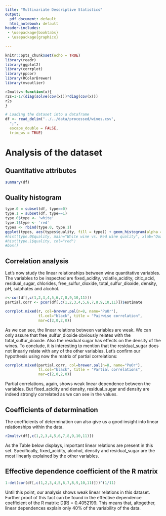 ```yaml
---
title: "Multivariate Descriptive Statistics"
output:
  pdf_document: default
  html_notebook: default
header-includes:
 - \usepackage{booktabs}
 - \usepackage{graphicx}
  
---
```


```r
knitr::opts_chunk$set(echo = TRUE)
library(readr)
library(ggplot2)
library(corrplot)
library(ppcor)
library(RColorBrewer)
library(mvoutlier)

r2multv<-function(x){
r2s=1-1/(diag(solve(cov(x)))*diag(cov(x)))
r2s
}
```

```r
# Loading the dataset into a dataframe
df <- read_delim("../../data/processed/wines.csv", 
  ";", 
  escape_double = FALSE, 
  trim_ws = TRUE)
```

# Analysis of the dataset
## Quantitative attributes

```r
summary(df)
```


\begin{table}[h]
\centering
\resizebox{\textwidth}{!}{%
\begin{tabular}{@{}|l|c|c|c|c|@{}}
\toprule
 & \textbf{min} & \textbf{max} & \textbf{mean} & \textbf{SD} \\ \midrule
\textbf{fixed\_acidity} & 3,800 & 15,900 & 7,215 & 1.296588 \\ \midrule
\textbf{volatile\_acidity} & 0,0800 & 1,5800 & 0,3396 & 0.164583 \\ \midrule
\textbf{citric\_acid} & 0,0 & 1,6600 & 0,3187 & 0.1452326 \\ \midrule
\textbf{residual\_sugar} & 0,600 & 65,800 & 5,444 & 4.758494 \\ \midrule
\textbf{chlorides} & 0,00900 & 0,61100 & 0,05602 & 0.03503299 \\ \midrule
\textbf{free\_sulfur\_dioxide} & 1,00 & 289,00 & 30,52 & 17.74849 \\ \midrule
\textbf{total\_sulfur\_dioxide} & 6,0 & 440,0 & 115,8 & 56.52657 \\ \midrule
\textbf{density} & 0,9871 & 1,0390 & 0,9947 & 0.002999095 \\ \midrule
\textbf{pH} & 2,720 & 4,010 & 3,219 & 0.1608116 \\ \midrule
\textbf{sulphates} & 0,2200 & 2,00 & 0,5313 & 0.148822 \\ \midrule
\textbf{alcohol} & 8,00 & 14,90 & 10,49 & 1.192768 \\ \bottomrule
\end{tabular}%
}
\caption{My caption}
\label{my-label}
\end{table}


## Quality histogram

```r
type.0 = subset(df, type==0)
type.1 = subset(df, type==1)
type.0$type <- 'white'
type.1$type <- 'red'
types <- rbind(type.0, type.1)
ggplot(types, aes(types$quality, fill = type)) + geom_histogram(alpha = 0.5)+ ggtitle('Histogram of wines quality: red vs. white')+ylab("Wine samples")+xlab("Quality")
#hist(type.0$quality, main="White wine vs. Red wine quality", xlab="Quality", ylab="Wine samples")
#hist(type.1$quality, col="red")
#box()

```

## Correlation analysis

Let's now study the linear relationships between wine quantitative variables. The variables to be inspected are fixed_acidity, volatile_acidity, citic_acid, residual_sugar, chlorides, free_sulfur_dioxide, total_sulfur_dioxide, density, pH, sulphates and alcohol. 
\newline

```r
r<-cor(df[,c(1,2,3,4,5,6,7,8,9,10,11)])
partial.corr <- pcor(df[,c(1,2,3,4,5,6,7,8,9,10,11)])$estimate

corrplot.mixed(r, col=brewer.pal(n=8, name="PuOr"),
               tl.col="black", title = "Pairwise correlation", 
               mar=c(2,0,2,0))
```
\newline
As we can see, the linear relations between variables are weak. We can only assure that free_sulfur_dioxide obviously relates with the total_sulfur_dioxide. Also the residual sugar has effects on the density of the wines. To conclude, it is interesting to mention that the residual_sugar does not linearly relate with any of the other variables. Let's confirm our hypothesis using now the matrix of partial correlations:

```r
corrplot.mixed(partial.corr, col=brewer.pal(n=8, name="PuOr"),
               tl.col="black", title = "Partial correlations", 
               mar=c(2,0,2,0))
```
\newline
Partial correlations, again, shows weak linear dependence between the variables. But fixed_acidity and density, residual_sugar and density are indeed strongly correlated as we can see in the values. 

## Coefficients of determination
The coefficients of determination can also give us a good insight into linear relationships within the data. 
\newline
```r
r2multv(df[,c(1,2,3,4,5,6,7,8,9,10,11)])
```

\begin{table}[h]
\centering
\resizebox{\textwidth}{!}{%
\begin{tabular}{@{}lccccccccccc@{}}
\toprule
 & \textbf{fixed\_acidity} & \textbf{volatile\_acidity} & \textbf{citic\_acid} & \textbf{residual\_sugar} & \textbf{chlorides} & \textbf{free\_sulfur\_dioxide} & \textbf{total\_sulfur\_dioxide} & \textbf{density} & \textbf{pH} & \textbf{sulphates} & \textbf{alcohol} \\ \midrule
\textbf{R-squared} & 0.7957831 & 0.4866891 & 0.3776351 & 0.8616690 & 0.3870994 & 0.5324288 & 0.6598145 & 0.9371628 & 0.6058479 & 0.3513432 & 0.7908480 \\ \bottomrule
\end{tabular}%
}
\caption{Coefficient of determination for each of the analyzed variables.}
\label{my-label}
\end{table}

As the Table below displays, important linear relations are present in this set. Specifically, fixed_acidity, alcohol, density and residual_sugar are the most linearly explained by the other variables.


## Effective dependence coefficient of the R matrix
```r
1-det(cor(df[,c(1,2,3,4,5,6,7,8,9,10,11)]))^(1/11)
```
Until this point, our analysis shows weak linear relations in this dataset. Further proof of this fact can be found in the effective dependence coefficient of the R matrix: D(R) = 0.4052199. This means that, altogether, linear dependences explain only 40% of the variability of the data.




